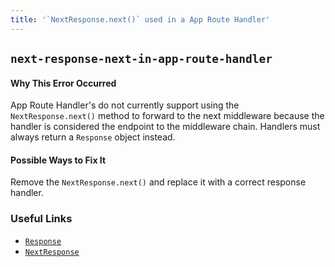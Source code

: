 ```yaml
---
title: '`NextResponse.next()` used in a App Route Handler'
---
```


## `next-response-next-in-app-route-handler`

#### Why This Error Occurred

App Route Handler's do not currently support using the `NextResponse.next()` method to forward to the next middleware because the handler is considered the endpoint to the middleware chain. Handlers must always return a `Response` object instead.

#### Possible Ways to Fix It

Remove the `NextResponse.next()` and replace it with a correct response handler.

### Useful Links

- [`Response`](https://developer.mozilla.org/en-US/docs/Web/API/Response)
- [`NextResponse`](/docs/pages/api-reference/functions/next-server#nextresponse)

